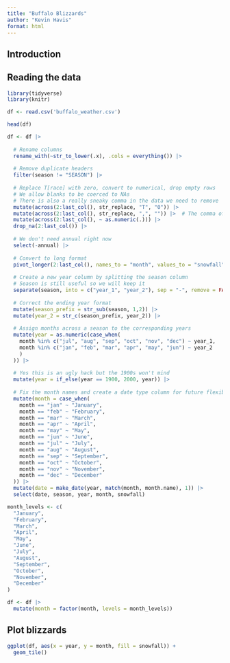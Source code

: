 ```yaml
---
title: "Buffalo Blizzards"
author: "Kevin Havis"
format: html
---
```


## Introduction

## Reading the data

```r
library(tidyverse)
library(knitr)
```


```r
df <- read.csv('buffalo_weather.csv')

head(df)
```

```r
df <- df |>
  
  # Rename columns
  rename_with(~str_to_lower(.x), .cols = everything()) |> 
  
  # Remove duplicate headers
  filter(season != "SEASON") |> 
  
  # Replace T[race] with zero, convert to numerical, drop empty rows
  # We allow blanks to be coerced to NAs
  # There is also a really sneaky comma in the data we need to remove
  mutate(across(2:last_col(), str_replace, "T", "0")) |>
  mutate(across(2:last_col(), str_replace, ",", "")) |>  # The comma of '76
  mutate(across(2:last_col(), ~ as.numeric(.))) |> 
  drop_na(2:last_col()) |> 
  
  # We don't need annual right now
  select(-annual) |> 
  
  # Convert to long format
  pivot_longer(2:last_col(), names_to = "month", values_to = "snowfall") |> 
  
  # Create a new year column by splitting the season column
  # Season is still useful so we will keep it
  separate(season, into = c("year_1", "year_2"), sep = "-", remove = FALSE) |>
  
  # Correct the ending year format
  mutate(season_prefix = str_sub(season, 1,2)) |> 
  mutate(year_2 = str_c(season_prefix, year_2)) |> 
  
  # Assign months across a season to the corresponding years
  mutate(year = as.numeric(case_when(
    month %in% c("jul", "aug", "sep", "oct", "nov", "dec") ~ year_1,
    month %in% c("jan", "feb", "mar", "apr", "may", "jun") ~ year_2
    )
  )) |> 
  
  # Yes this is an ugly hack but the 1900s won't mind
  mutate(year = if_else(year == 1900, 2000, year)) |> 
  
  # Fix the month names and create a date type column for future flexibility
  mutate(month = case_when(
    month == "jan" ~ "January",
    month == "feb" ~ "February",
    month == "mar" ~ "March",
    month == "apr" ~ "April",
    month == "may" ~ "May",
    month == "jun" ~ "June",
    month == "jul" ~ "July",
    month == "aug" ~ "August",
    month == "sep" ~ "September",
    month == "oct" ~ "October",
    month == "nov" ~ "November",
    month == "dec" ~ "December"
  )) |> 
  mutate(date = make_date(year, match(month, month.name), 1)) |> 
  select(date, season, year, month, snowfall)
```

```r
month_levels <- c(
  "January",
  "February",
  "March",
  "April",
  "May",
  "June",
  "July",
  "August",
  "September",
  "October",
  "November",
  "December"
)

df <- df |> 
  mutate(month = factor(month, levels = month_levels))
```


## Plot blizzards

```r
ggplot(df, aes(x = year, y = month, fill = snowfall)) +
  geom_tile()
```

